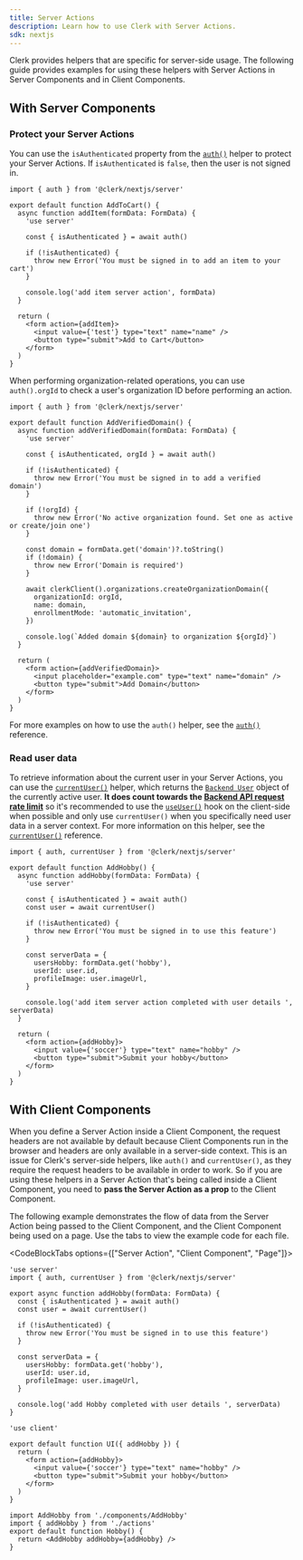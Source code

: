 ```yaml
---
title: Server Actions
description: Learn how to use Clerk with Server Actions.
sdk: nextjs
---
```


Clerk provides helpers that are specific for server-side usage. The following guide provides examples for using these helpers with Server Actions in Server Components and in Client Components.

## With Server Components

### Protect your Server Actions

You can use the `isAuthenticated` property from the [`auth()`](/docs/references/nextjs/app-router/auth) helper to protect your Server Actions. If `isAuthenticated` is `false`, then the user is not signed in.

```tsx {{ filename: 'actions.ts' }}
import { auth } from '@clerk/nextjs/server'

export default function AddToCart() {
  async function addItem(formData: FormData) {
    'use server'

    const { isAuthenticated } = await auth()

    if (!isAuthenticated) {
      throw new Error('You must be signed in to add an item to your cart')
    }

    console.log('add item server action', formData)
  }

  return (
    <form action={addItem}>
      <input value={'test'} type="text" name="name" />
      <button type="submit">Add to Cart</button>
    </form>
  )
}
```

When performing organization-related operations, you can use `auth().orgId` to check a user's organization ID before performing an action.

```tsx {{ filename: 'actions.ts' }}
import { auth } from '@clerk/nextjs/server'

export default function AddVerifiedDomain() {
  async function addVerifiedDomain(formData: FormData) {
    'use server'

    const { isAuthenticated, orgId } = await auth()

    if (!isAuthenticated) {
      throw new Error('You must be signed in to add a verified domain')
    }

    if (!orgId) {
      throw new Error('No active organization found. Set one as active or create/join one')
    }

    const domain = formData.get('domain')?.toString()
    if (!domain) {
      throw new Error('Domain is required')
    }

    await clerkClient().organizations.createOrganizationDomain({
      organizationId: orgId,
      name: domain,
      enrollmentMode: 'automatic_invitation',
    })

    console.log(`Added domain ${domain} to organization ${orgId}`)
  }

  return (
    <form action={addVerifiedDomain}>
      <input placeholder="example.com" type="text" name="domain" />
      <button type="submit">Add Domain</button>
    </form>
  )
}
```

For more examples on how to use the `auth()` helper, see the [`auth()`](/docs/references/nextjs/app-router/auth) reference.

### Read user data

To retrieve information about the current user in your Server Actions, you can use the [`currentUser()`](/docs/references/nextjs/app-router/current-user) helper, which returns the [`Backend User`](/docs/references/backend/types/backend-user) object of the currently active user. **It does count towards the [Backend API request rate limit](/docs/guides/how-clerk-works/system-limits)** so it's recommended to use the [`useUser()`](/docs/references/hooks/use-user) hook on the client-side when possible and only use `currentUser()` when you specifically need user data in a server context. For more information on this helper, see the [`currentUser()`](/docs/references/nextjs/app-router/current-user) reference.

```tsx {{ filename: 'app/page.tsx' }}
import { auth, currentUser } from '@clerk/nextjs/server'

export default function AddHobby() {
  async function addHobby(formData: FormData) {
    'use server'

    const { isAuthenticated } = await auth()
    const user = await currentUser()

    if (!isAuthenticated) {
      throw new Error('You must be signed in to use this feature')
    }

    const serverData = {
      usersHobby: formData.get('hobby'),
      userId: user.id,
      profileImage: user.imageUrl,
    }

    console.log('add item server action completed with user details ', serverData)
  }

  return (
    <form action={addHobby}>
      <input value={'soccer'} type="text" name="hobby" />
      <button type="submit">Submit your hobby</button>
    </form>
  )
}
```

## With Client Components

When you define a Server Action inside a Client Component, the request headers are not available by default because Client Components run in the browser and headers are only available in a server-side context. This is an issue for Clerk's server-side helpers, like `auth()` and `currentUser()`, as they require the request headers to be available in order to work. So if you are using these helpers in a Server Action that's being called inside a Client Component, you need to **pass the Server Action as a prop** to the Client Component.

The following example demonstrates the flow of data from the Server Action being passed to the Client Component, and the Client Component being used on a page. Use the tabs to view the example code for each file.

<CodeBlockTabs options={["Server Action", "Client Component", "Page"]}>
  ```tsx {{ filename: 'app/actions.ts' }}
  'use server'
  import { auth, currentUser } from '@clerk/nextjs/server'

  export async function addHobby(formData: FormData) {
    const { isAuthenticated } = await auth()
    const user = await currentUser()

    if (!isAuthenticated) {
      throw new Error('You must be signed in to use this feature')
    }

    const serverData = {
      usersHobby: formData.get('hobby'),
      userId: user.id,
      profileImage: user.imageUrl,
    }

    console.log('add Hobby completed with user details ', serverData)
  }
  ```

  ```tsx {{ filename: 'app/components/AddHobby.tsx' }}
  'use client'

  export default function UI({ addHobby }) {
    return (
      <form action={addHobby}>
        <input value={'soccer'} type="text" name="hobby" />
        <button type="submit">Submit your hobby</button>
      </form>
    )
  }
  ```

  ```tsx {{ filename: 'app/page.tsx' }}
  import AddHobby from './components/AddHobby'
  import { addHobby } from './actions'
  export default function Hobby() {
    return <AddHobby addHobby={addHobby} />
  }
  ```
</CodeBlockTabs>
